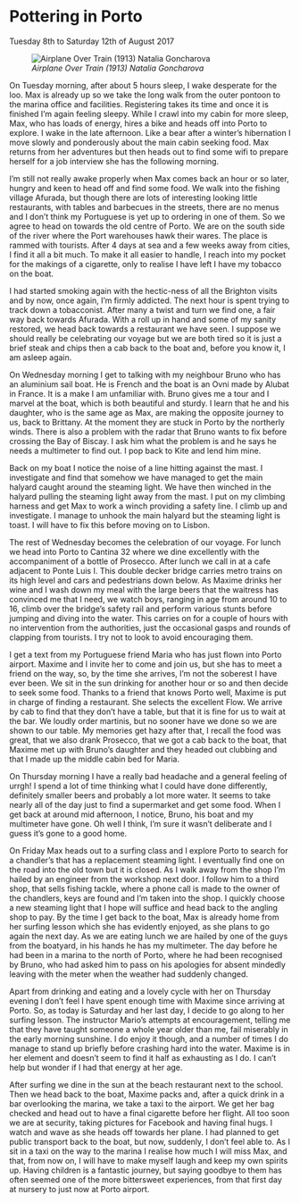 
# Pottering in Porto 
Tuesday 8th to Saturday 12th of August 2017

![*Airplane Over Train (1913) Natalia Goncharova*](images/AirplaneOverTrain.jpg)

On Tuesday morning, after about 5 hours sleep, I wake desperate for the loo. Max is already up so we take the long walk from the outer pontoon to the marina office and facilities. Registering takes its time and once it is finished I’m again feeling sleepy. While I crawl into my cabin for more sleep, Max, who has loads of energy, hires a bike and heads off into Porto to explore. I wake in the late afternoon. Like a bear after a winter’s hibernation I move slowly and ponderously about the main cabin seeking food. Max returns from her adventures but then heads out to find some wifi to prepare herself for a job interview she has the following morning.

I’m still not really awake properly when Max comes back an hour or so later, hungry and keen to head off and find some food. We walk into the fishing village Afurada, but though there are lots of interesting looking little restaurants, with tables and barbecues in the streets, there are no menus and I don’t think my Portuguese is yet up to ordering in one of them. So we agree to head on towards the old centre of Porto. We are on the south side of the river where the Port warehouses hawk their wares. The place is rammed with tourists. After 4 days at sea and a few weeks away from cities, I find it all a bit much. To make it all easier to handle, I reach into my pocket for the makings of a cigarette, only to realise I have left I have my tobacco on the boat.

I had started smoking again with the hectic-ness of all the Brighton visits and by now, once again, I’m firmly addicted. The next hour is spent trying to track down a tobacconist. After many a twist and turn we find one, a fair way back towards Afurada. With a roll up in hand and some of my sanity restored, we head back towards a restaurant we have seen. I suppose we should really be celebrating our voyage but we are both tired so it is just a brief steak and chips then a cab back to the boat and, before you know it, I am asleep again.

On Wednesday morning I get to talking with my neighbour Bruno who has an aluminium sail boat. He is French and the boat is an Ovni made by Alubat in France. It is a make I am unfamiliar with. Bruno gives me a tour and I marvel at the boat, which is both beautiful and sturdy. I learn that he and his daughter, who is the same age as Max, are making the opposite journey to us, back to Brittany. At the moment they are stuck in Porto by the northerly winds. There is also a problem with the radar that Bruno wants to fix before crossing the Bay of Biscay. I ask him what the problem is and he says he needs a multimeter to find out. I pop back to Kite and lend him mine.

Back on my boat I notice the noise of a line hitting against the mast. I investigate and find that somehow we have managed to get the main halyard caught around the steaming light. We have then winched in the halyard pulling the steaming light away from the mast. I put on my climbing harness and get Max to work a winch providing a safety line. I climb up and investigate. I manage to unhook the main halyard but the steaming light is toast. I will have to fix this before moving on to Lisbon.

The rest of Wednesday becomes the celebration of our voyage. For lunch we head into Porto to Cantina 32 where we dine excellently with the accompaniment of a bottle of Prosecco. After lunch we call in at a cafe adjacent to Ponte Luis I. This double decker bridge carries metro trains on its high level and cars and pedestrians down below. As Maxime drinks her wine and I wash down my meal with the large beers that the waitress has convinced me that I need, we watch boys, ranging in age from around 10 to 16, climb over the bridge's safety rail and perform various stunts before jumping and diving into the water. This carries on for a couple of hours with no intervention from the authorities, just the occasional gasps and rounds of clapping from tourists. I try not to look to avoid encouraging them.

I get a text from my Portuguese friend Maria who has just flown into Porto airport. Maxime and I invite her to come and join us, but she has to meet a friend on the way, so, by the time she arrives, I’m not the soberest I have ever been. We sit in the sun drinking for another hour or so and then decide to seek some food. Thanks to a friend that knows Porto well, Maxime is put in charge of finding a restaurant. She selects the excellent Flow. We arrive by cab to find that they don’t have a table, but that it is fine for us to wait at the bar. We loudly order martinis, but no sooner have we done so we are shown to our table. My memories get hazy after that, I recall the food was great, that we also drank Prosecco, that we got a cab back to the boat, that Maxime met up with Bruno’s daughter and they headed out clubbing and that I made up the middle cabin bed for Maria.

On Thursday morning I have a really bad headache and a general feeling of urrgh! I spend a lot of time thinking what I could have done differently, definitely smaller beers and probably a lot more water. It seems to take nearly all of the day just to find a supermarket and get some food. When I get back at around mid afternoon, I notice, Bruno, his boat and my multimeter have gone. Oh well I think, I’m sure it wasn’t deliberate and I guess it’s gone to a good home.

On Friday Max heads out to a surfing class and I explore Porto to search for a chandler’s that has a replacement steaming light. I eventually find one on the road into the old town but it is closed. As I walk away from the shop I’m hailed by an engineer from the workshop next door. I follow him to a third shop, that sells fishing tackle, where a phone call is made to the owner of the chandlers, keys are found and I’m taken into the shop. I quickly choose a new steaming light that I hope will suffice and head back to the angling shop to pay. By the time I get back to the boat, Max is already home from her surfing lesson which she has evidently enjoyed, as she plans to go again the next day. As we are eating lunch we are hailed by one of the guys from the boatyard, in his hands he has my multimeter. The day before he had been in a marina to the north of Porto, where he had been recognised by Bruno, who had asked him to pass on his apologies for absent mindedly leaving with the meter when the weather had suddenly changed.

Apart from drinking and eating and a lovely cycle with her on Thursday evening I don’t feel I have spent enough time with Maxime since arriving at Porto. So, as today is Saturday and her last day, I decide to go along to her surfing lesson. The instructor Mario’s attempts at encouragement, telling me that they have taught someone a whole year older than me, fail miserably in the early morning sunshine. I do enjoy it though, and a number of times I do manage to stand up briefly before crashing hard into the water. Maxime is in her element and doesn’t seem to find it half as exhausting as I do. I can’t help but wonder if I had that energy at her age.

After surfing we dine in the sun at the beach restaurant next to the school. Then we head back to the boat, Maxime packs and, after a quick drink in a bar overlooking the marina, we take a taxi to the airport. We get her bag checked and head out to have a final cigarette before her flight. All too soon we are at security, taking pictures for Facebook and having final hugs. I watch and wave as she heads off towards her plane. I had planned to get public transport back to the boat, but now, suddenly, I don’t feel able to. As I sit in a taxi on the way to the marina I realise how much I will miss Max, and that, from now on, I will have to make myself laugh and keep my own spirits up. Having children is a fantastic journey, but saying goodbye to them has often seemed one of the more bittersweet experiences, from that first day at nursery to just now at Porto airport.
